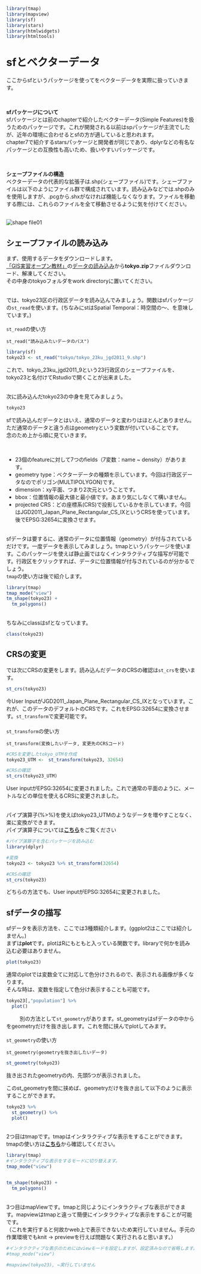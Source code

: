 ```r
library(tmap)
library(mapview)
library(sf)
library(stars)
library(htmlwidgets)
library(htmltools)
```

# sfとベクターデータ
ここからsfというパッケージを使ってをベクターデータを実際に扱っていきます。

<br />

**sfパッケージについて**  
sfパッケージとは前のchapterで紹介したベクターデータ(Simple Features)を扱うためのパッケージです。これが開発される以前はspパッケージが主流でしたが、近年の環境に合わせるとsfの方が適していると思われます。  
chapter7で紹介するstarsパッケージと開発者が同じであり、dplyrなどの有名なパッケージとの互換性も高いため、扱いやすいパッケージです。

<br />

**シェープファイルの構造**  
ベクターデータの代表的な拡張子は.shp(シェープファイル)です。シェープファイルは以下のようにファイル群で構成されています。読み込みなどでは.shpのみを使用しますが、.pcgから.shxがなければ機能しなくなります。ファイルを移動する際には、これらのファイルを全て移動させるように気を付けてください。  

<br />
![shape file01](images/shape file01.png "shape file01")


## シェープファイルの読み込み
まず、使用するデータをダウンロードします。  
[「GIS実習オープン教材」](https://gis-oer.github.io/gitbook/book/)の[データの読み込み](https://gis-oer.github.io/gitbook/book/materials/QGIS/QGIS.html#%E3%83%87%E3%83%BC%E3%82%BF%E3%81%AE%E8%AA%AD%E3%81%BF%E8%BE%BC%E3%81%BF)から**tokyo.zip**ファイルダウンロード、解凍してください。  
その中身のtokyoフォルダをwork directoryに置いてください。

<br />
では、tokyo23区の行政区データを読み込んでみましょう。関数はsfパッケージの`st_read`を使います。(ちなみにstはSpatial Temporal：時空間の～、を意味しています。)  
<br />
`st_read`の使い方
```
st_read("読み込みたいデータのパス")
```


```r
library(sf)
tokyo23 <- st_read("tokyo/tokyo_23ku_jgd2011_9.shp")
```
これで、tokyo_23ku_jgd2011_9という23行政区のシェープファイルを、tokyo23と名付けてRstudioで開くことが出来ました。

<br />
次に読み込んだtokyo23の中身を見てみましょう。
```r
tokyo23
```
sfで読み込んだデータとはいえ、通常のデータと変わりはほとんどありません。ただ通常のデータと違う点はgeometryという変数が付いていることです。  
念のため上から順に見ていきます。  

<br />

+ 23個のfeatureに対して7つのfields（7変数：name ~ density）があります。  
+ geometry type：ベクターデータの種類を示しています。今回は行政区データなのでポリゴン(MULTIPOLYGON)です。  
+ dimension：xy平面、つまり2次元ということです。  
+ bbox：位置情報の最大値と最小値です。あまり気にしなくて構いません。
+ projected CRS：どの座標系(CRS)で投影しているかを示しています。今回はJGD2011_Japan_Plane_Rectangular_CS_IXというCRSを使っています。後でEPSG:32654に変換させます。

<br />
sfデータは要するに、通常のデータに位置情報（geometry）が付与されているだけです。一度データを表示してみましょう。tmapというパッケージを使います。このパッケージを使えば静止画ではなくインタラクティブな描写が可能です。行政区をクリックすれば、データに位置情報が付与されているのが分かるでしょう。  
`tmap`の使い方は後で紹介します。
```r
library(tmap)
tmap_mode("view")
tm_shape(tokyo23) +
  tm_polygons()
```


<br />
ちなみにclassはsfとなっています。
```r
class(tokyo23)
```


## CRSの変更

では次にCRSの変更をします。読み込んだデータのCRSの確認は`st_crs`を使います。
```r
st_crs(tokyo23)
```
今User InputがJGD2011_Japan_Plane_Rectangular_CS_IXとなっています。これが、このデータのデフォルトのCRSです。これをEPSG:32654に変換させます。`st_transform`で変更可能です。  
　
<br />
`st_transform`の使い方
```
st_transform(変換したいデータ, 変更先のCRSコード)
```

```r
#CRSを変更したtokyo_UTMを作成
tokyo23_UTM <-　st_transform(tokyo23, 32654)　

#CRSの確認
st_crs(tokyo23_UTM)
```
User inputがEPSG:32654に変更されました。これで通常の平面のように、メートルなどの単位を使えるCRSに変更されました。

<br />
パイプ演算子(%>%)を使えばtokyo23_UTMのようなデータを増やすことなく、楽に変換ができます。  
パイプ演算子については**[こちら](https://shohei-doi.github.io/quant_polisci/pipe.html)**をご覧ください
```r
#パイプ演算子を含むパッケージを読み込む
library(dplyr)

#変換
tokyo23 <- tokyo23 %>% st_transform(32654)

#CRSの確認
st_crs(tokyo23)
```

どちらの方法でも、User inputがEPSG:32654に変更されました。

## sfデータの描写
sfデータを表示方法を、ここでは3種類紹介します。(ggplot2はここでは紹介しません。)  
まずは**plot**です。plotはRにもともと入っている関数です。libraryで何かを読み込む必要はありません。
```r
plot(tokyo23)
```

通常のplotでは変数全てに対応して色分けされるので、表示される画像が多くなります。  
そんな時は、変数を指定して色分け表示することも可能です。
```r
tokyo23[,"population"] %>%
  plot()
```
　
　
別の方法として`st_geometry`があります。st_geometryはsfデータの中からをgeometryだけを抜き出します。これを間に挟んでplotしてみます。  
<br />
`st_geometry`の使い方
```
st_geometry(geometryを抜き出したいデータ)
```

```r
st_geometry(tokyo23)
```
抜き出されたgeometryの内、先頭5つが表示されました。

このst_geometryを間に挟めば、geometryだけを抜き出して以下のように表示することができます。
```r
tokyo23 %>% 
  st_geometry() %>% 
  plot()
```



<br />
2つ目はtmapです。tmapはインタラクティブな表示をすることができます。　　
tmapの使い方は**[こちら](https://qiita.com/ocean_f/items/700aff67f3e35266b0fe)**から確認してください。
```r
library(tmap)
#インタラクティブな表示をするモードに切り替えます。
tmap_mode("view")


tm_shape(tokyo23) +
  tm_polygons()
```

<br />
3つ目はmapViewです。tmapと同じようにインタラクティブな表示ができます。mapviewはtmapと違って簡便にインタラクティブな表示をすることが可能です。  
（これを実行すると何故かweb上で表示できないため実行していません。手元の作業環境でもknit → previewを行えば問題なく実行されると思います。）
```r
#インタラクティブな表示のためにはviewモードを設定しますが、設定済みなので省略します。
#tmap_mode("view")

#mapview(tokyo23), ←実行していません
```

